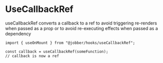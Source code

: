 
# UseCallbackRef

useCallbackRef converts a callback to a ref to avoid triggering re-renders when
passed as a prop or to avoid re-executing effects when passed as a dependency

```tsx
import { useOnMount } from "@jobber/hooks/useCallbackRef";

const callback = useCallbackRef(someFunction);
// callback is now a ref
```
